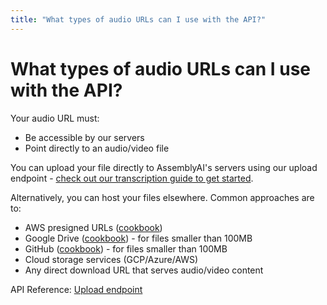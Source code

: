 ```yaml
---
title: "What types of audio URLs can I use with the API?"
---
```


# What types of audio URLs can I use with the API?

Your audio URL must:
- Be accessible by our servers
- Point directly to an audio/video file

You can upload your file directly to AssemblyAI's servers using our upload endpoint - [check out our transcription guide to get started](https://www.assemblyai.com/docs/guides/transcribing-an-audio-file).

Alternatively, you can host your files elsewhere. Common approaches are to:

- AWS presigned URLs ([cookbook](https://www.assemblyai.com/docs/guides/transcribe_from_s3))
- Google Drive ([cookbook](https://www.assemblyai.com/docs/guides/transcribing-google-drive-file)) - for files smaller than 100MB 
- GitHub ([cookbook](https://www.assemblyai.com/docs/guides/transcribing-github-files)) - for files smaller than 100MB
- Cloud storage services (GCP/Azure/AWS)
- Any direct download URL that serves audio/video content

API Reference: [Upload endpoint](https://www.assemblyai.com/docs/api-reference/files/upload)